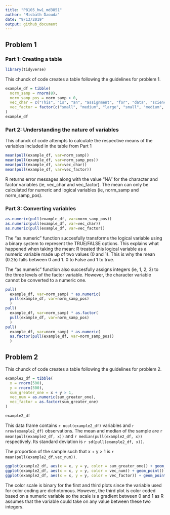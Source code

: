 ```yaml
---
title: "P8105_hw1_md3851"
author: "Misbath Daouda"
date: "9/13/2019"
output: github_document
---
```




## Problem 1
### Part 1: Creating a table 

```r
library(tidyverse)
```

This chunck of code creates a table following the guidelines for problem 1.
```r
example_df = tibble(
  norm_samp = rnorm(8),
  norm_samp_pos = norm_samp > 0,
  vec_char = c("This", "is", "an", "assignment", "for", "data", "science", "class"),
  vec_factor = factor(c("small", "medium", "large", "small", "medium", "large", "small", "small"))
)
example_df
```

### Part 2: Understanding the nature of variables  
This chunck of code attempts to calculate the respective means of the variables included in the table from Part 1 
```r
mean(pull(example_df, var=norm_samp))
mean(pull(example_df, var=norm_samp_pos))
mean(pull(example_df, var=vec_char))
mean(pull(example_df, var=vec_factor))
```
R returns error messages along with the value "NA" for the character and factor variables (ie, vec_char and vec_factor). The mean can only be calculated for numeric and logical variables (ie, norm_samp and norm_samp_pos).

### Part 3: Converting variables 
```r
as.numeric(pull(example_df, var=norm_samp_pos))
as.numeric(pull(example_df, var=vec_char))
as.numeric(pull(example_df, var=vec_factor))
```
The "as.numeric" function succesfully transforms the logical variable using a binary system to represent the TRUE/FALSE options. This explains what happened when taking the mean: R treated this logical variable as a numeric variable made up of two values (0 and 1). This is why the mean (0.25) falls between 0 and 1. 0 to False and 1 to true.

The "as.numeric" function also succesfully assigns integers (ie, 1, 2, 3) to the three levels of the factor variable. However, the character variable cannot be converted to a numeric one. 

```r
pull(
  example_df, var=norm_samp) * as.numeric(
  pull(example_df, var=norm_samp_pos)
  )
pull(
  example_df, var=norm_samp) * as.factor(
  pull(example_df, var=norm_samp_pos)
  )
pull(
  example_df, var=norm_samp) * as.numeric(
  as.factor(pull(example_df, var=norm_samp_pos))
  ) 
```

## Problem 2
This chunck of code creates a table following the guidelines for problem 2.
```r
example2_df = tibble(
  x = rnorm(500),
  y = rnorm(500),
  sum_greater_one = x + y > 1,
  vec_num = as.numeric(sum_greater_one),
  vec_factor = as.factor(sum_greater_one)
)

example2_df
```

This data frame contains `r ncol(example2_df)` variables and 
`r nrow(example2_df)` observations. The mean and median of the sample are `r mean(pull(example2_df, x))` and `r median(pull(example2_df, x))` respectively. Its standard deviation is `r sd(pull(example2_df, x))`.

The proportion of the sample such that x + y > 1 is `r mean(pull(example2_df,vec_num))`.

```r
ggplot(example2_df, aes(x = x, y = y, color = sum_greater_one)) + geom_point()
ggplot(example2_df, aes(x = x, y = y, color = vec_num)) + geom_point()
ggplot(example2_df, aes(x = x, y = y, color = vec_factor)) + geom_point()

```
The color scale is binary for the first and third plots since the variable used for color coding are dichotomous. However, the third plot is color coded based on a numeric variable so the scale is a gradient between 0 and 1 as R assumes that the variable could take on any value between these two integers. 




